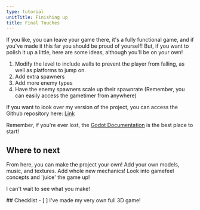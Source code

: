 ```yaml
---
type: tutorial
unitTitle: Finishing up
title: Final Touches
---
```




If you like, you can leave your game there, it's a fully functional game, and if you've made it this far you should be proud of yourself!
But, if you want to polish it up a little, here are some ideas, although you'll be on your own!

1. Modify the level to include walls to prevent the player from falling, as well as platforms to jump on.
2. Add extra spawners
3. Add more enemy types
4. Have the enemy spawners scale up their spawnrate (Remember, you can easily access the gametimer from anywhere)

If you want to look over my version of the project, you can access the Github repository here: [Link](https://github.com/lillianhidet/THT3DGame)

Remember, if you're ever lost, the [Godot Documentation](https://docs.godotengine.org/en/stable/index.html) is the best place to start!

## Where to next

From here, you can make the project your own! Add your own models, music, and textures. Add whole new mechanics! Look into gamefeel concepts and 'juice' the game up!

I can't wait to see what you make!


<Box>
## Checklist
<Checklist>
- [ ] I've made my very own full 3D game!
</Checklist>
</Box>
